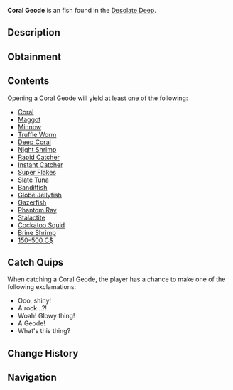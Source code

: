 {{FishInfobox
|image          = Coral Geode.png
|rarity         = Uncommon
|sea            = First Sea
|location       = [[Desolate Deep]]
|sublocation    = 
|sources        = Fishing Rod
|radar_location = 
|xp             = 20
|weather        = 
|time           = 
|season         = 
|bait           = Magnet
|base_weight    = 18
|base_value     = 200
|weight_range   = 0
|base_chance    = 306
|base_resil     = 120
}}
'''Coral Geode''' is an {{Rarity|Uncommon}} fish found in the [[Desolate Deep]].

== Description ==
{{Description|A geode filled with deep dark items and fish. Possibly has been untouched for years!- Like a coral reef Christmas!|Bestiary Entry}}

== Obtainment ==
{{Description|Found in the Desolate Deep|Bestiary Hint}}
{{Fish Availability|
Desolate Deep/Brine Pool
Desolate Deep/Desolate Pocket
|top_rods      = 
Magnet Rod\360226.45\358901.07;
Fast Rod\177902.03\187248.38;
Leviathan's Fang Rod\174773.11\166970.32;
Krampus's Rod\171303.92\142576.29;
Magma Rod\166520.81\136874.01;
Buddy Bond Rod\148128.79\111161.56;
Adventurer's Rod\155719.63\118851.74;
Rapid Rod\150776.91\208263.2;
Firefly Rod\149673.55\192327.44;
No-Life Rod\159546.23\180656.27;
Fungal Rod\148354.98\152809.38;
Trident Rod\165962.96\161457.8;
Free Spirit Rod\165299.2\160812.05;
Ethereal Prism Rod\163116.75\145644.64;
Seraphic Rod\159286.32\147162.13;
Challenger's Rod\152950.3\160473.98;
Rod Of The Forgotten Fang\152943.61\145837.09;
Rod Of The Exalted One\152252.89\144679.49;
Rod Of The Depths\151810.34\145042.39;
Blazebringer Rod\151546.88\155234.18;
Depthseeker Rod\151061.09\161795.55;
Verdant Shear Rod\150901.15\174391.51;
Zeus Rod\150478.53\164403.05;
Avalanche Rod\148261.79\146409.53;
Volcanic Rod\144921.32\141642.33;
Steady Rod\77891.3\75266.65
|recommended   = Magnet Rod
}}

== Contents ==
Opening a Coral Geode will yield at least one of the following:
* [[Bait#Coral|Coral]]
* [[Bait#Maggot|Maggot]]
* [[Bait#Minnow|Minnow]]
* [[Bait#Truffle Worm|Truffle Worm]]
* [[Bait#Deep Coral|Deep Coral]]
* [[Bait#Night Shrimp|Night Shrimp]]
* [[Bait#Rapid Catcher|Rapid Catcher]]
* [[Bait#Instant Catcher|Instant Catcher]]
* [[Bait#Super Flakes|Super Flakes]]
* [[Slate Tuna]]
* [[Banditfish]]
* [[Globe Jellyfish]]
* [[Gazerfish]]
* [[Phantom Ray]]
* [[Stalactite]]
* [[Cockatoo Squid]]
* [[Brine Shrimp]]
* [[150–500 C$]]

== Catch Quips ==
When catching a Coral Geode, the player has a chance to make one of the following exclamations:
* Ooo, shiny!
* A rock...?!
* Woah! Glowy thing!
* A Geode!
* What's this thing?

== Change History ==
{{Change History|{{subst:Current Version}}}}

== Navigation ==
{{Fish Navbox|Desolate Deep}}